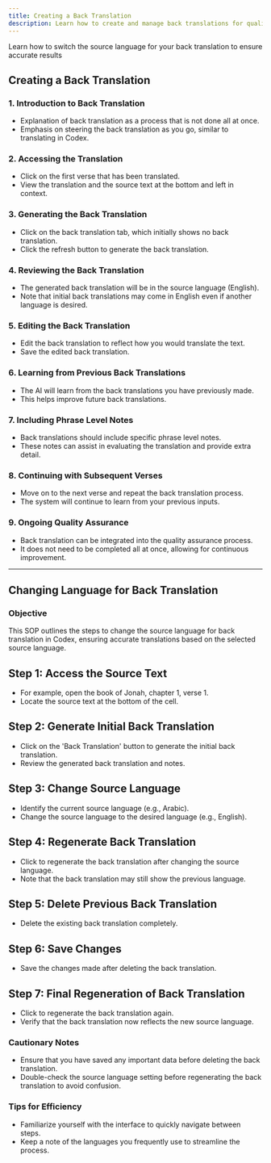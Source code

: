 ```yaml
---
title: Creating a Back Translation
description: Learn how to create and manage back translations for quality assurance and translation evaluation in Codex
---
```


<Cards>
  <Card title="How to change your back translation language" href="#changing-language-for-back-translation">
    Learn how to switch the source language for your back translation to ensure accurate results
  </Card>
</Cards>

## Creating a Back Translation

### 1. Introduction to Back Translation

<LoomVideo videoId="645a1650b24b48cb9e0cdcf5539d5d43" timestamp={0} title="Introduction to Back Translation" />

- Explanation of back translation as a process that is not done all at once.
- Emphasis on steering the back translation as you go, similar to translating in Codex.

### 2. Accessing the Translation

<LoomVideo videoId="645a1650b24b48cb9e0cdcf5539d5d43" timestamp={15} title="Accessing the Translation" />

- Click on the first verse that has been translated.
- View the translation and the source text at the bottom and left in context.

### 3. Generating the Back Translation

<LoomVideo videoId="645a1650b24b48cb9e0cdcf5539d5d43" timestamp={24} title="Generating the Back Translation" />

- Click on the back translation tab, which initially shows no back translation.
- Click the refresh button to generate the back translation.

### 4. Reviewing the Back Translation

<LoomVideo videoId="645a1650b24b48cb9e0cdcf5539d5d43" timestamp={36} title="Reviewing the Back Translation" />

- The generated back translation will be in the source language (English).
- Note that initial back translations may come in English even if another language is desired.

### 5. Editing the Back Translation

<LoomVideo videoId="645a1650b24b48cb9e0cdcf5539d5d43" timestamp={64} title="Editing the Back Translation" />

- Edit the back translation to reflect how you would translate the text.
- Save the edited back translation.

### 6. Learning from Previous Back Translations

<LoomVideo videoId="645a1650b24b48cb9e0cdcf5539d5d43" timestamp={75} title="Learning from Previous Back Translations" />

- The AI will learn from the back translations you have previously made.
- This helps improve future back translations.

### 7. Including Phrase Level Notes

<LoomVideo videoId="645a1650b24b48cb9e0cdcf5539d5d43" timestamp={86} title="Including Phrase Level Notes" />

- Back translations should include specific phrase level notes.
- These notes can assist in evaluating the translation and provide extra detail.

### 8. Continuing with Subsequent Verses

<LoomVideo videoId="645a1650b24b48cb9e0cdcf5539d5d43" timestamp={108} title="Continuing with Subsequent Verses" />

- Move on to the next verse and repeat the back translation process.
- The system will continue to learn from your previous inputs.

### 9. Ongoing Quality Assurance

<LoomVideo videoId="645a1650b24b48cb9e0cdcf5539d5d43" timestamp={126} title="Ongoing Quality Assurance" />

- Back translation can be integrated into the quality assurance process.
- It does not need to be completed all at once, allowing for continuous improvement. 

---

## Changing Language for Back Translation

<LoomVideo videoId="3c53ec93e87a49aab54e93eb46879f74" timestamp={0} title="Changing Language for Back Translation" />

### Objective

This SOP outlines the steps to change the source language for back translation in Codex, ensuring accurate translations based on the selected source language.

## Step 1: Access the Source Text

<LoomVideo videoId="3c53ec93e87a49aab54e93eb46879f74" timestamp={0} title="Access the Source Text" />

- For example, open the book of Jonah, chapter 1, verse 1.
- Locate the source text at the bottom of the cell.

## Step 2: Generate Initial Back Translation

<LoomVideo videoId="3c53ec93e87a49aab54e93eb46879f74" timestamp={18} title="Generate Initial Back Translation" />

- Click on the 'Back Translation' button to generate the initial back translation.
- Review the generated back translation and notes.

## Step 3: Change Source Language

<LoomVideo videoId="3c53ec93e87a49aab54e93eb46879f74" timestamp={32} title="Change Source Language" />

- Identify the current source language (e.g., Arabic).
- Change the source language to the desired language (e.g., English).

## Step 4: Regenerate Back Translation

<LoomVideo videoId="3c53ec93e87a49aab54e93eb46879f74" timestamp={63} title="Regenerate Back Translation" />

- Click to regenerate the back translation after changing the source language.
- Note that the back translation may still show the previous language.

## Step 5: Delete Previous Back Translation

<LoomVideo videoId="3c53ec93e87a49aab54e93eb46879f74" timestamp={84} title="Delete Previous Back Translation" />

- Delete the existing back translation completely.

## Step 6: Save Changes

<LoomVideo videoId="3c53ec93e87a49aab54e93eb46879f74" timestamp={100} title="Save Changes" />

- Save the changes made after deleting the back translation.

## Step 7: Final Regeneration of Back Translation

<LoomVideo videoId="3c53ec93e87a49aab54e93eb46879f74" timestamp={124} title="Final Regeneration of Back Translation" />

- Click to regenerate the back translation again.
- Verify that the back translation now reflects the new source language.

### Cautionary Notes

- Ensure that you have saved any important data before deleting the back translation.
- Double-check the source language setting before regenerating the back translation to avoid confusion.

### Tips for Efficiency

- Familiarize yourself with the interface to quickly navigate between steps.
- Keep a note of the languages you frequently use to streamline the process. 